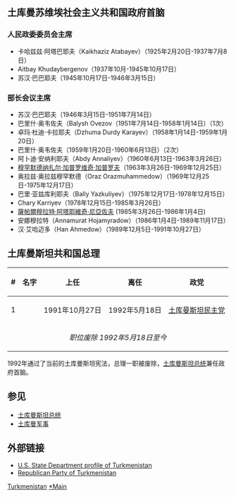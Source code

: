 {{Politics of Turkmenistan}}
==土库曼苏维埃社会主义共和国政府首脑==
===人民政委委员会主席===
*卡哈兹兹·阿塔巴耶夫（Kaikhaziz Atabayev）（1925年2月20日-1937年7月8日）
* Aitbay Khudaybergenov（1937年10月-1945年10月17日）
*苏汉·巴巴耶夫（1945年10月17日-1946年3月15日）
=== 部长会议主席 ===
*苏汉·巴巴耶夫（1946年3月15日-1951年7月14日）
*巴里什·奥韦佐夫（Balysh Ovezov（1951年7月14日-1958年1月14日）（1次）
*卓玛·杜迪·卡拉耶夫（Dzhuma Durdy Karayev）（1958年1月14日-1959年1月20日）
*巴里什·奥韦佐夫（1959年1月20日-1960年6月13日）（2次）
*阿卜迪·安纳利耶夫（Abdy Annaliyev）（1960年6月13日-1963年3月26日）
* [[穆罕默德纳扎尔·加普罗维奇·加普罗夫|穆罕默德纳扎尔·加普罗维奇·加普罗夫]]（1963年3月26日-1969年12月25日）
*奥拉兹·奥拉兹穆罕默德（Oraz Orazmuhammedow）（1969年12月25日-1975年12月17日）
*巴里·亚兹库利耶夫（Bally Yazkuliyev）（1975年12月17日-1978年12月15日）
* Chary Karriyev（1978年12月15日-1985年3月26日）
*[[薩帕爾穆拉特·阿塔耶維奇·尼亞佐夫|薩帕爾穆拉特·阿塔耶維奇·尼亞佐夫]] (1985年3月26日-1986年1月4日)
*安娜穆拉特（Annamurat Hojamyradow）（1986年1月4日-1989年11月17日）
*汉·艾哈迈多（Han Ahmedow）（1989年12月5日-1991年10月27日）

==土库曼斯坦共和国总理==
{| class="wikitable"
|-
! #
!名字
!上任
!离任
!政党
|- style="background:#00E1A9"
| 1
| {{tsl|en|Han Ahmedow|汗·阿梅多维奇·阿赫梅多夫}}
| 1991年10月27日
| 1992年5月18日
| [[土库曼斯坦民主党|土库曼斯坦民主党]]
|-
| colspan=5 align="center"| ''职位废除 1992年5月18日至今''
|}
1992年通过了当前的土库曼斯坦宪法，总理一职被废除，[[土库曼斯坦总统|土库曼斯坦总统]]兼任政府首脑。

==参见==
*[[土库曼斯坦总统|土库曼斯坦总统]]
*[[土库曼军事|土库曼军事]]

==外部链接==
*[https://web.archive.org/web/20110724044233/http://www.state.gov/r/pa/ei/bgn/35884.htm U.S. State Department profile of Turkmenistan]
*[http://www.tmrepublican.org/ Republican Party of Turkmenistan] {{Wayback|url=http://www.tmrepublican.org/ |date=20201030125207 }}

{{亚洲政府首脑}}

[[Category:各国总理列表|Turkmenistan]]
[[Category:土库曼斯坦总理|*Main]]